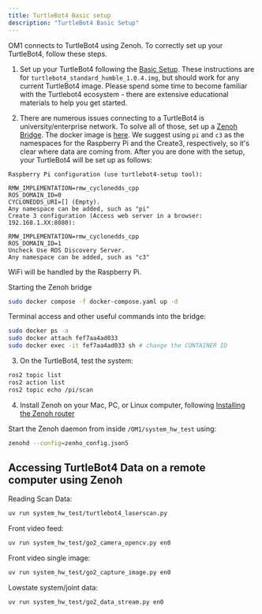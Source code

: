```yaml
---
title: TurtleBot4 Basic setup
description: "TurtleBot4 Basic Setup"
---
```


OM1 connects to TurtleBot4 using Zenoh. To correctly set up your TurtleBot4, follow these steps.

1. Set up your TurtleBot4 following the [Basic Setup](https://turtlebot.github.io/turtlebot4-user-manual/setup/basic.html). These instructions are for `turtlebot4_standard_humble_1.0.4.img`, but should work for any current TurtleBot4 image. Please spend some time to become familiar with the Turtlebot4 ecosystem - there are extensive educational materials to help you get started. 

2. There are numerous issues connecting to a TurtleBot4 is university/enterprise network. To solve all of those, set up a [Zenoh Bridge](https://www.youtube.com/watch?v=xmK2I0D5sas). The docker image is [here](https://hub.docker.com/r/theconstructai/zenoh-bridge-ros2dds). We suggest using `pi` and `c3` as the namespaces for the Raspberry Pi and the Create3, respectively, so it's clear where data are coming from. After you are done with the setup, your TurtleBot4 will be set up as follows:
```
Raspberry Pi configuration (use turtlebot4-setup tool):

RMW_IMPLEMENTATION=rmw_cyclonedds_cpp
ROS_DOMAIN_ID=0
CYCLONEDDS_URI=[] (Empty).
Any namespace can be added, such as "pi"
Create 3 configuration (Access web server in a browser: 192.168.1.XX:8080):

RMW_IMPLEMENTATION=rmw_cyclonedds_cpp
ROS_DOMAIN_ID=1
Uncheck Use ROS Discovery Server.
Any namespace can be added, such as "c3"
```

WiFi will be handled by the Raspberry Pi.   

Starting the Zenoh bridge
```bash
sudo docker compose -f docker-compose.yaml up -d
```
Terminal access and other useful commands into the bridge:
```bash
sudo docker ps -a
sudo docker attach fef7aa4ad033
sudo docker exec -it fef7aa4ad033 sh # change the CONTAINER ID
```

3. On the TurtleBot4, test the system:

```bash
ros2 topic list
ros2 action list
ros2 topic echo /pi/scan
```

4. Install Zenoh on your Mac, PC, or Linux computer, following [Installing the Zenoh router](https://zenoh.io/docs/getting-started/installation/)

Start the Zenoh daemon from inside `/OM1/system_hw_test` using:

```bash
zenohd --config=zenho_config.json5
```

## Accessing TurtleBot4 Data on a remote computer using Zenoh



Reading Scan Data:
```bash
uv run system_hw_test/turtlebot4_laserscan.py
```

Front video feed:
```bash
uv run system_hw_test/go2_camera_opencv.py en0
```

Front video single image:
```bash
uv run system_hw_test/go2_capture_image.py en0
```

Lowstate system/joint data:
```bash
uv run system_hw_test/go2_data_stream.py en0
```





